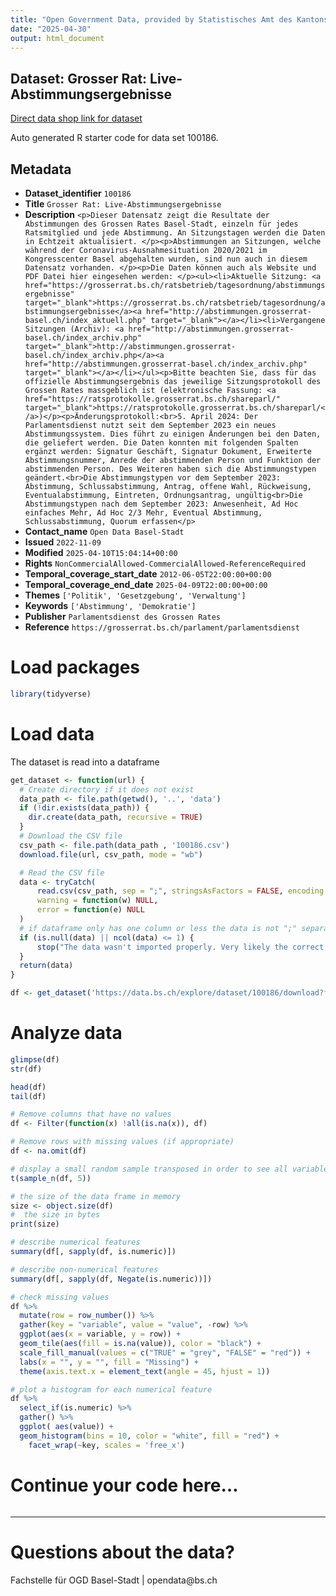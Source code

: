 ```yaml
---
title: "Open Government Data, provided by Statistisches Amt des Kantons Basel-Stadt - Fachstelle OGD"
date: "2025-04-30"
output: html_document
---
```


## Dataset: Grosser Rat: Live-Abstimmungsergebnisse

[Direct data shop link for dataset](https://data.bs.ch/explore/dataset/100186)

Auto generated R starter code for data set 100186.

## Metadata

- **Dataset_identifier** `100186`
- **Title** `Grosser Rat: Live-Abstimmungsergebnisse`
- **Description** `<p>Dieser Datensatz zeigt die Resultate der Abstimmungen des Grossen Rates Basel-Stadt, einzeln für jedes Ratsmitglied und jede Abstimmung. An Sitzungstagen werden die Daten in Echtzeit aktualisiert. </p><p>Abstimmungen an Sitzungen, welche während der Coronavirus-Ausnahmesituation 2020/2021 im Kongresscenter Basel abgehalten wurden, sind nun auch in diesem Datensatz vorhanden. </p><p>Die Daten können auch als Website und PDF Datei hier eingesehen werden: </p><ul><li>Aktuelle Sitzung: <a href="https://grosserrat.bs.ch/ratsbetrieb/tagesordnung/abstimmungsergebnisse" target="_blank">https://grosserrat.bs.ch/ratsbetrieb/tagesordnung/abstimmungsergebnisse</a><a href="http://abstimmungen.grosserrat-basel.ch/index_aktuell.php" target="_blank"></a></li><li>Vergangene Sitzungen (Archiv): <a href="http://abstimmungen.grosserrat-basel.ch/index_archiv.php" target="_blank">http://abstimmungen.grosserrat-basel.ch/index_archiv.php</a><a href="http://abstimmungen.grosserrat-basel.ch/index_archiv.php" target="_blank"></a></li></ul><p>Bitte beachten Sie, dass für das offizielle Abstimmungsergebnis das jeweilige Sitzungsprotokoll des Grossen Rates massgeblich ist (elektronische Fassung: <a href="https://ratsprotokolle.grosserrat.bs.ch/shareparl/" target="_blank">https://ratsprotokolle.grosserrat.bs.ch/shareparl/</a>)</p><p>Änderungsprotokoll:<br>5. April 2024: Der Parlamentsdienst nutzt seit dem September 2023 ein neues Abstimmungssystem. Dies führt zu einigen Änderungen bei den Daten, die geliefert werden. Die Daten konnten mit folgenden Spalten ergänzt werden: Signatur Geschäft, Signatur Dokument, Erweiterte Abstimmungsnummer, Anrede der abstimmenden Person und Funktion der abstimmenden Person. Des Weiteren haben sich die Abstimmungstypen geändert.<br>Die Abstimmungstypen vor dem September 2023: Abstimmung, Schlussabstimmung, Antrag, offene Wahl, Rückweisung, Eventualabstimmung, Eintreten, Ordnungsantrag, ungültig<br>Die Abstimmungstypen nach dem September 2023: Anwesenheit, Ad Hoc einfaches Mehr, Ad Hoc 2/3 Mehr, Eventual Abstimmung, Schlussabstimmung, Quorum erfassen</p>`
- **Contact_name** `Open Data Basel-Stadt`
- **Issued** `2022-11-09`
- **Modified** `2025-04-10T15:04:14+00:00`
- **Rights** `NonCommercialAllowed-CommercialAllowed-ReferenceRequired`
- **Temporal_coverage_start_date** `2012-06-05T22:00:00+00:00`
- **Temporal_coverage_end_date** `2025-04-09T22:00:00+00:00`
- **Themes** `['Politik', 'Gesetzgebung', 'Verwaltung']`
- **Keywords** `['Abstimmung', 'Demokratie']`
- **Publisher** `Parlamentsdienst des Grossen Rates`
- **Reference** `https://grosserrat.bs.ch/parlament/parlamentsdienst`


# Load packages

```r

library(tidyverse)
```

# Load data

The dataset is read into a dataframe

```r
get_dataset <- function(url) {
  # Create directory if it does not exist
  data_path <- file.path(getwd(), '..', 'data')
  if (!dir.exists(data_path)) {
    dir.create(data_path, recursive = TRUE)
  }
  # Download the CSV file
  csv_path <- file.path(data_path , '100186.csv')
  download.file(url, csv_path, mode = "wb")

  # Read the CSV file
  data <- tryCatch(
      read.csv(csv_path, sep = ";", stringsAsFactors = FALSE, encoding = "UTF-8"),
      warning = function(w) NULL,
      error = function(e) NULL
  )
  # if dataframe only has one column or less the data is not ";" separated
  if (is.null(data) || ncol(data) <= 1) {
      stop("The data wasn't imported properly. Very likely the correct separator couldn't be found.\nPlease check the dataset manually and adjust the code.")
  }
  return(data)
}
```

```r

df <- get_dataset('https://data.bs.ch/explore/dataset/100186/download?format=csv&timezone=Europe%2FZurich')

```

# Analyze data

```r

glimpse(df)
str(df)

head(df)
tail(df)

```

```r
# Remove columns that have no values
df <- Filter(function(x) !all(is.na(x)), df)

# Remove rows with missing values (if appropriate)
df <- na.omit(df)
```

```r
# display a small random sample transposed in order to see all variables
t(sample_n(df, 5))
```

```r
# the size of the data frame in memory
size <- object.size(df)
#  the size in bytes
print(size)
```

```r
# describe numerical features
summary(df[, sapply(df, is.numeric)])
```

```r
# describe non-numerical features
summary(df[, sapply(df, Negate(is.numeric))])
```

```r
# check missing values
df %>%
  mutate(row = row_number()) %>%
  gather(key = "variable", value = "value", -row) %>%
  ggplot(aes(x = variable, y = row)) +
  geom_tile(aes(fill = is.na(value)), color = "black") +
  scale_fill_manual(values = c("TRUE" = "grey", "FALSE" = "red")) +
  labs(x = "", y = "", fill = "Missing") +
  theme(axis.text.x = element_text(angle = 45, hjust = 1))
```

```r
# plot a histogram for each numerical feature
df %>%
  select_if(is.numeric) %>%
  gather() %>%
  ggplot( aes(value)) +
  geom_histogram(bins = 10, color = "white", fill = "red") +
    facet_wrap(~key, scales = 'free_x')
```

# Continue your code here...

```r

```
------------------------------------------------------------------------

# Questions about the data?

Fachstelle für OGD Basel-Stadt | opendata@bs.ch
